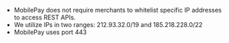     
* MobilePay does not require merchants to whitelist specific IP addresses to access REST APIs.
* We utilize IPs in two ranges: 212.93.32.0/19 and 185.218.228.0/22 
* MobilePay uses port 443 